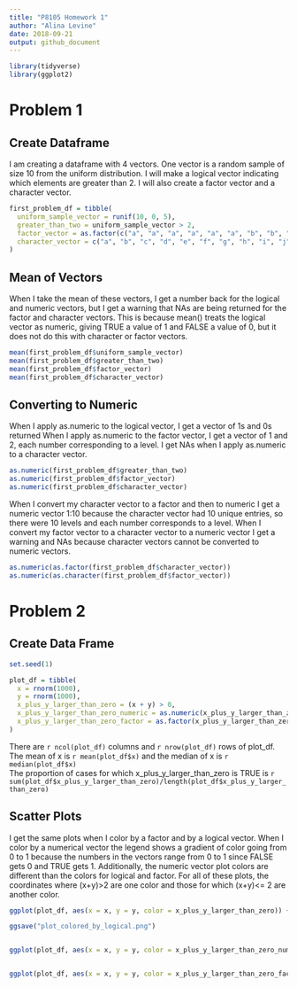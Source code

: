 ```yaml
---
title: "P8105 Homework 1"
author: "Alina Levine"
date: 2018-09-21
output: github_document
---
```


```r
library(tidyverse)
library(ggplot2)
```



# Problem 1

## Create Dataframe
I am creating a dataframe with 4 vectors. One vector is a random sample of size 10 from the uniform distribution. I will make a logical vector indicating which elements are greater than 2. I will also create a factor vector and a character vector.

```r
first_problem_df = tibble(
  uniform_sample_vector = runif(10, 0, 5),
  greater_than_two = uniform_sample_vector > 2,
  factor_vector = as.factor(c("a", "a", "a", "a", "a", "a", "b", "b", "b", "b")),
  character_vector = c("a", "b", "c", "d", "e", "f", "g", "h", "i", "j")
)

```
## Mean of Vectors
When I take the mean of these vectors, I get a number back for the 
logical and numeric vectors, but I get a warning that NAs are being returned for the factor and character vectors. This is because mean() treats the logical vector as numeric, giving TRUE a value of 1
and FALSE a value of 0, but it does not do this with character or factor vectors.

```r
mean(first_problem_df$uniform_sample_vector)
mean(first_problem_df$greater_than_two)
mean(first_problem_df$factor_vector)
mean(first_problem_df$character_vector)

```

## Converting to Numeric
When I apply as.numeric to the logical vector, I get a vector of 1s and 0s returned
When I apply as.numeric to the factor vector, I get a vector of 1 and 2, each number
corresponding to a level. I get NAs when I apply as.numeric to a character vector.

```r
as.numeric(first_problem_df$greater_than_two)
as.numeric(first_problem_df$factor_vector)
as.numeric(first_problem_df$character_vector)


```

When I convert my character vector to a factor and then to numeric I get a numeric vector 1:10
because the character vector had 10 unique entries, so there were 10 levels and each number corresponds to a level. When I convert my 
factor vector to a character vector to a numeric vector I get a warning and NAs because character vectors cannot be converted to numeric vectors.

```r

as.numeric(as.factor(first_problem_df$character_vector))
as.numeric(as.character(first_problem_df$factor_vector))


```

# Problem 2


## Create Data Frame
```r

set.seed(1)

plot_df = tibble(
  x = rnorm(1000),
  y = rnorm(1000),
  x_plus_y_larger_than_zero = (x + y) > 0,
  x_plus_y_larger_than_zero_numeric = as.numeric(x_plus_y_larger_than_zero),
  x_plus_y_larger_than_zero_factor = as.factor(x_plus_y_larger_than_zero)
)

```



There are `r ncol(plot_df)` columns and `r nrow(plot_df)` rows of plot_df.    
The mean of x is `r mean(plot_df$x)` and the median of x is `r median(plot_df$x)`  
The proportion of cases for which x_plus_y_larger_than_zero is TRUE is `r sum(plot_df$x_plus_y_larger_than_zero)/length(plot_df$x_plus_y_larger_than_zero)`




## Scatter Plots

I get the same plots when I color by a factor and by a logical vector. When I color by a numerical vector the legend shows a gradient of color going from 0 to 1 because the numbers in the vectors range from 0 to 1 since FALSE gets 0 and TRUE gets 1. Additionally, the numeric vector plot colors are different than the colors for logical and factor. For all of these plots, the coordinates where (x+y)>2 are one color and those for which (x+y)<= 2 are another color.   

```r
ggplot(plot_df, aes(x = x, y = y, color = x_plus_y_larger_than_zero)) + labs(title = "Colored by Logical Vector") + geom_point()

ggsave("plot_colored_by_logical.png")


ggplot(plot_df, aes(x = x, y = y, color = x_plus_y_larger_than_zero_numeric )) + labs(title = "Colored by Numeric Vector") + geom_point()


ggplot(plot_df, aes(x = x, y = y, color = x_plus_y_larger_than_zero_factor )) + labs(title = "Colored by Factor Vector") + geom_point()





```










